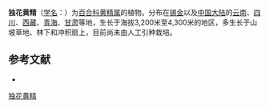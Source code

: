 {{Speciesbox
| name = 独花黄精
| status = 
| status_system = 
| image =
| genus = Polygonatum
| species = hookeri
| authority = Baker
}}

'''独花黄精'''（[[学名|学名]]：{{lang|la|''Polygonatum hookeri''}}）为[[百合科|百合科]][[黄精属|黄精属]]的植物。分布在[[锡金|锡金]]以及[[中国大陆|中国大陆]]的[[云南|云南]]、[[四川|四川]]、[[西藏|西藏]]、[[青海|青海]]、[[甘肃|甘肃]]等地，生长于海拔3,200米至4,300米的地区，多生长于山坡草地、林下和冲积扇上，目前尚未由人工引种栽培。

== 参考文献 ==
<div class="references-small">
* {{cite web| url =http://www.bioinfo.cn/db05/KmzwSpecies.php?action=view&id=5577| title =独花黄精| work =《中国高等植物数据库全库》| publisher =中国科学院微生物研究所| author =昆明植物研究所| accessdate =2009-02-24| deadurl =yes| archiveurl =https://web.archive.org/web/20160305105113/http://www.bioinfo.cn/db05/KmzwSpecies.php?action=view&id=5577| archivedate =2016-03-05}}
</div>
{{Taxonbar|from=Q15227031}}

[[Category:黄精属|独花黄精]]


{{植物小作品}}